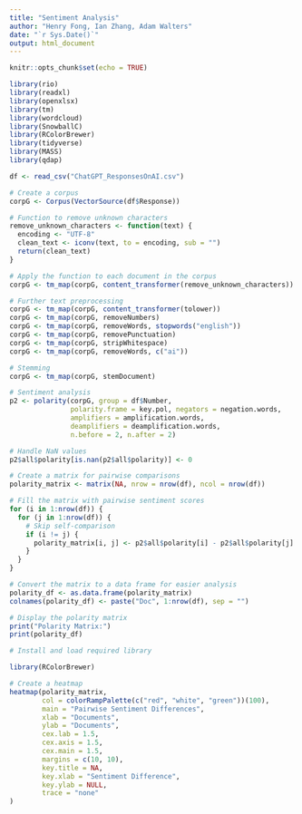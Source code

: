 ```yaml
---
title: "Sentiment Analysis"
author: "Henry Fong, Ian Zhang, Adam Walters"
date: "`r Sys.Date()`"
output: html_document
---
```


```r
knitr::opts_chunk$set(echo = TRUE)
```

```r
library(rio)
library(readxl)
library(openxlsx)
library(tm)
library(wordcloud)
library(SnowballC)
library(RColorBrewer)
library(tidyverse)
library(MASS)
library(qdap)
```

```r
df <- read_csv("ChatGPT_ResponsesOnAI.csv")

```

```r

# Create a corpus
corpG <- Corpus(VectorSource(df$Response))

# Function to remove unknown characters
remove_unknown_characters <- function(text) {
  encoding <- "UTF-8"
  clean_text <- iconv(text, to = encoding, sub = "")
  return(clean_text)
}

# Apply the function to each document in the corpus
corpG <- tm_map(corpG, content_transformer(remove_unknown_characters))

# Further text preprocessing
corpG <- tm_map(corpG, content_transformer(tolower))
corpG <- tm_map(corpG, removeNumbers)
corpG <- tm_map(corpG, removeWords, stopwords("english"))
corpG <- tm_map(corpG, removePunctuation)
corpG <- tm_map(corpG, stripWhitespace)
corpG <- tm_map(corpG, removeWords, c("ai"))

# Stemming
corpG <- tm_map(corpG, stemDocument)

# Sentiment analysis
p2 <- polarity(corpG, group = df$Number,
               polarity.frame = key.pol, negators = negation.words,
               amplifiers = amplification.words,
               deamplifiers = deamplification.words,
               n.before = 2, n.after = 2)

# Handle NaN values
p2$all$polarity[is.nan(p2$all$polarity)] <- 0


```

```r
# Create a matrix for pairwise comparisons
polarity_matrix <- matrix(NA, nrow = nrow(df), ncol = nrow(df))

# Fill the matrix with pairwise sentiment scores
for (i in 1:nrow(df)) {
  for (j in 1:nrow(df)) {
    # Skip self-comparison
    if (i != j) {
      polarity_matrix[i, j] <- p2$all$polarity[i] - p2$all$polarity[j]
    }
  }
}

# Convert the matrix to a data frame for easier analysis
polarity_df <- as.data.frame(polarity_matrix)
colnames(polarity_df) <- paste("Doc", 1:nrow(df), sep = "")

# Display the polarity matrix
print("Polarity Matrix:")
print(polarity_df)

```

```r
# Install and load required library

library(RColorBrewer)

# Create a heatmap
heatmap(polarity_matrix, 
        col = colorRampPalette(c("red", "white", "green"))(100),
        main = "Pairwise Sentiment Differences",
        xlab = "Documents",
        ylab = "Documents",
        cex.lab = 1.5,
        cex.axis = 1.5,
        cex.main = 1.5,
        margins = c(10, 10),
        key.title = NA,
        key.xlab = "Sentiment Difference",
        key.ylab = NULL,
        trace = "none"
)

```


